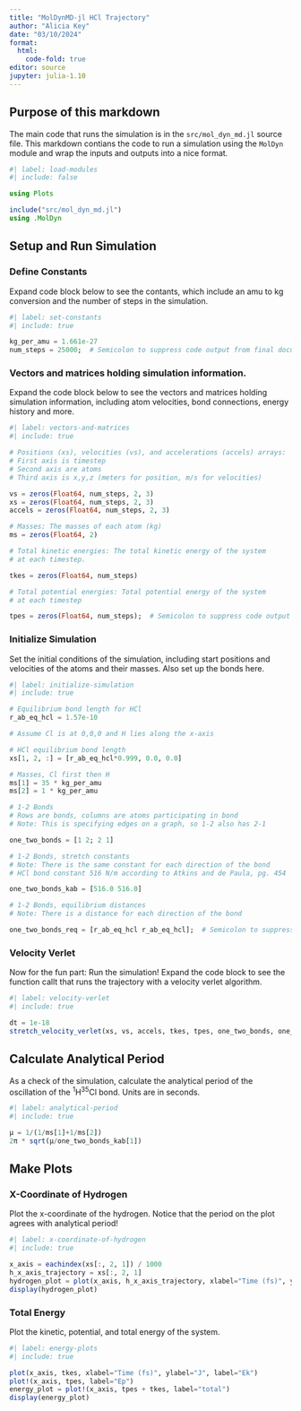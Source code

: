 ```yaml
---
title: "MolDynMD-jl HCl Trajectory"
author: "Alicia Key"
date: "03/10/2024"
format:
  html:
    code-fold: true
editor: source
jupyter: julia-1.10
---
```


## Purpose of this markdown

The main code that runs the simulation is in the `src/mol_dyn_md.jl` source file. This markdown contians the code to run a simulation using the `MolDyn` module and wrap the inputs and outputs into a nice format.

```julia
#| label: load-modules
#| include: false

using Plots

include("src/mol_dyn_md.jl")
using .MolDyn
```

## Setup and Run Simulation

### Define Constants

Expand code block below to see the contants, which include an amu to kg conversion and the number of steps in the simulation.

```julia
#| label: set-constants
#| include: true

kg_per_amu = 1.661e-27
num_steps = 25000;  # Semicolon to suppress code output from final document
```

### Vectors and matrices holding simulation information.

Expand the code block below to see the vectors and matrices holding simulation information, including atom velocities, bond connections, energy history and more.

```julia
#| label: vectors-and-matrices
#| include: true

# Positions (xs), velocities (vs), and accelerations (accels) arrays:
# First axis is timestep
# Second axis are atoms
# Third axis is x,y,z (meters for position, m/s for velocities)

vs = zeros(Float64, num_steps, 2, 3)
xs = zeros(Float64, num_steps, 2, 3)
accels = zeros(Float64, num_steps, 2, 3)

# Masses: The masses of each atom (kg)
ms = zeros(Float64, 2)

# Total kinetic energies: The total kinetic energy of the system
# at each timestep.

tkes = zeros(Float64, num_steps)

# Total potential energies: Total potential energy of the system
# at each timestep

tpes = zeros(Float64, num_steps);  # Semicolon to suppress code output from final document
```

### Initialize Simulation

Set the initial conditions of the simulation, including start positions and velocities of the atoms and their masses. Also set up the bonds here.

```julia
#| label: initialize-simulation
#| include: true

# Equilibrium bond length for HCl
r_ab_eq_hcl = 1.57e-10

# Assume Cl is at 0,0,0 and H lies along the x-axis

# HCl equilibrium bond length
xs[1, 2, :] = [r_ab_eq_hcl*0.999, 0.0, 0.0]

# Masses, Cl first then H
ms[1] = 35 * kg_per_amu
ms[2] = 1 * kg_per_amu

# 1-2 Bonds
# Rows are bonds, columns are atoms participating in bond
# Note: This is specifying edges on a graph, so 1-2 also has 2-1

one_two_bonds = [1 2; 2 1]

# 1-2 Bonds, stretch constants
# Note: There is the same constant for each direction of the bond
# HCl bond constant 516 N/m according to Atkins and de Paula, pg. 454

one_two_bonds_kab = [516.0 516.0]

# 1-2 Bonds, equilibrium distances
# Note: There is a distance for each direction of the bond

one_two_bonds_req = [r_ab_eq_hcl r_ab_eq_hcl];  # Semicolon to suppress code output from final document
```

### Velocity Verlet

Now for the fun part: Run the simulation! Expand the code block to see the function callt that runs the trajectory with a velocity verlet algorithm.

```julia
#| label: velocity-verlet
#| include: true

dt = 1e-18
stretch_velocity_verlet(xs, vs, accels, tkes, tpes, one_two_bonds, one_two_bonds_kab, one_two_bonds_req, ms, dt, num_steps);  # Semicolon to suppress code output from final document
```

## Calculate Analytical Period

As a check of the simulation, calculate the analytical period of the oscillation of the <sup>1</sup>H<sup>35</sup>Cl bond. Units are in seconds.

```julia
#| label: analytical-period
#| include: true

μ = 1/(1/ms[1]+1/ms[2])
2π * sqrt(μ/one_two_bonds_kab[1])
```

## Make Plots

### X-Coordinate of Hydrogen

Plot the x-coordinate of the hydrogen. Notice that the period on the plot agrees with analytical period!

```julia
#| label: x-coordinate-of-hydrogen
#| include: true

x_axis = eachindex(xs[:, 2, 1]) / 1000
h_x_axis_trajectory = xs[:, 2, 1]
hydrogen_plot = plot(x_axis, h_x_axis_trajectory, xlabel="Time (fs)", ylabel="H x position (m)")
display(hydrogen_plot)
```

### Total Energy

Plot the kinetic, potential, and total energy of the system.

```julia
#| label: energy-plots
#| include: true

plot(x_axis, tkes, xlabel="Time (fs)", ylabel="J", label="Ek")
plot!(x_axis, tpes, label="Ep")
energy_plot = plot!(x_axis, tpes + tkes, label="total")
display(energy_plot)
```
